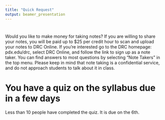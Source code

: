 ```yaml
---
title: "Quick Request"
output: beamer_presentation
---
```


#

Would you like to make money for taking notes? If you are willing to share your notes, you will be paid up to $25 per credit hour to scan and upload your notes to DRC Online. If you're interested go to the DRC homepage: pdx.edu/drc, select DRC Online, and follow the link to sign up as a note taker. You can find answers to most questions by selecting "Note Takers" in the top menu. Please keep in mind that note taking is a confidential service, and do not approach students to talk about it in class. 


# You have a quiz on the syllabus due in a few days

Less than 10 people have completed the quiz.  It is due on the 6th.